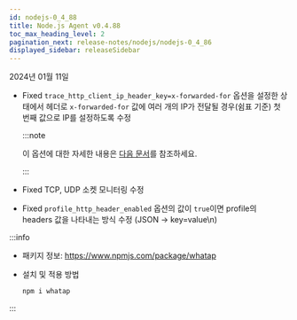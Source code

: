 ```yaml
---
id: nodejs-0_4_88
title: Node.js Agent v0.4.88
toc_max_heading_level: 2
pagination_next: release-notes/nodejs/nodejs-0_4_86
displayed_sidebar: releaseSidebar
---
```


2024년 01월 11일

- <Status>Fixed</Status> <code>trace_http_client_ip_header_key=x-forwarded-for</code> 옵션을 설정한 상태에서 헤더로 <code>x-forwarded-for</code> 값에 여러 개의 IP가 전달될 경우(쉼표 기준) 첫 번째 값으로 IP를 설정하도록 수정

  :::note

  이 옵션에 대한 자세한 내용은 [다음 문서](../../nodejs/agent-number-of-user#trace_http_client_ip_header_key)를 참조하세요.

  :::

- <Status>Fixed</Status> TCP, UDP 소켓 모니터링 수정

- <Status>Fixed</Status> <code>profile_http_header_enabled</code> 옵션의 값이 <code>true</code>이면 profile의 headers 값을 나타내는 방식 수정 (JSON → key=value\n)

:::info

* 패키지 정보: https://www.npmjs.com/package/whatap

* 설치 및 적용 방법

  ```bash
  npm i whatap
  ```

:::